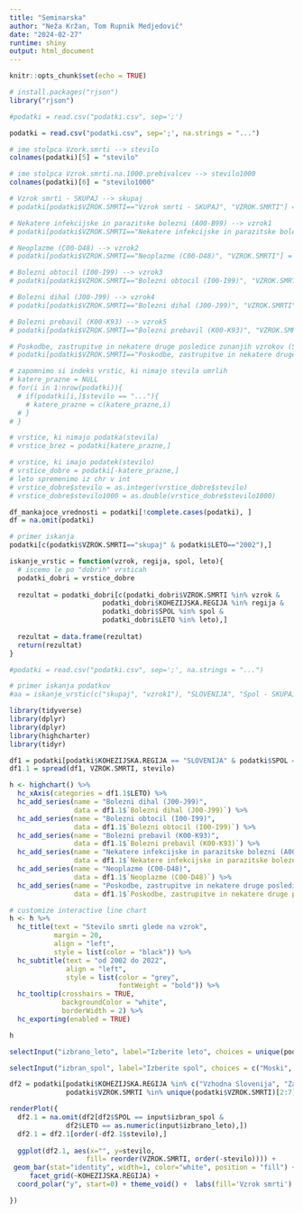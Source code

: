```yaml
---
title: "Seminarska"
author: "Neža Kržan, Tom Rupnik Medjedovič"
date: "2024-02-27"
runtime: shiny
output: html_document
---
```


```r
knitr::opts_chunk$set(echo = TRUE)

# install.packages("rjson")
library("rjson")
```

```r
#podatki = read.csv("podatki.csv", sep=';')

podatki = read.csv("podatki.csv", sep=';', na.strings = "...")

# ime stolpca Vzork.smrti --> stevilo
colnames(podatki)[5] = "stevilo"

# ime stolpca Vzrok.smrti.na.1000.prebivalcev --> stevilo1000
colnames(podatki)[6] = "stevilo1000"

# Vzrok smrti - SKUPAJ --> skupaj
# podatki[podatki$VZROK.SMRTI=="Vzrok smrti - SKUPAJ", "VZROK.SMRTI"] = "skupaj"

# Nekatere infekcijske in parazitske bolezni (A00-B99) --> vzrok1
# podatki[podatki$VZROK.SMRTI=="Nekatere infekcijske in parazitske bolezni (A00-B99)", "VZROK.SMRTI"] = "vzrok1"

# Neoplazme (C00-D48) --> vzrok2
# podatki[podatki$VZROK.SMRTI=="Neoplazme (C00-D48)", "VZROK.SMRTI"] = "vzrok2"

# Bolezni obtocil (I00-I99) --> vzrok3
# podatki[podatki$VZROK.SMRTI=="Bolezni obtocil (I00-I99)", "VZROK.SMRTI"] = "vzrok3"

# Bolezni dihal (J00-J99) --> vzrok4
# podatki[podatki$VZROK.SMRTI=="Bolezni dihal (J00-J99)", "VZROK.SMRTI"] = "vzrok4"

# Bolezni prebavil (K00-K93) --> vzrok5
# podatki[podatki$VZROK.SMRTI=="Bolezni prebavil (K00-K93)", "VZROK.SMRTI"] = "vzrok5"

# Poskodbe, zastrupitve in nekatere druge posledice zunanjih vzrokov (S00-T98) --> vzrok6
# podatki[podatki$VZROK.SMRTI=="Poskodbe, zastrupitve in nekatere druge posledice zunanjih vzrokov (S00-T98)", "VZROK.SMRTI"] = "vzrok6"
```

```r
# zapomnimo si indeks vrstic, ki nimajo stevila umrlih
# katere_prazne = NULL
# for(i in 1:nrow(podatki)){
  # if(podatki[i,]$stevilo == "..."){
    # katere_prazne = c(katere_prazne,i)
  # }
# }

# vrstice, ki nimajo podatka(stevila)
# vrstice_brez = podatki[katere_prazne,]

# vrstice, ki imajo podatek(stevilo)
# vrstice_dobre = podatki[-katere_prazne,]
# leto spremenimo iz chr v int
# vrstice_dobre$stevilo = as.integer(vrstice_dobre$stevilo)
# vrstice_dobre$stevilo1000 = as.double(vrstice_dobre$stevilo1000)

df_mankajoce_vrednosti = podatki[!complete.cases(podatki), ]
df = na.omit(podatki)
```


```r
# primer iskanja
podatki[c(podatki$VZROK.SMRTI=="skupaj" & podatki$LETO=="2002"),]
```

```r
iskanje_vrstic = function(vzrok, regija, spol, leto){
  # iscemo le po "dobrih" vrsticah
  podatki_dobri = vrstice_dobre
  
  rezultat = podatki_dobri[c(podatki_dobri$VZROK.SMRTI %in% vzrok &
                       podatki_dobri$KOHEZIJSKA.REGIJA %in% regija &
                       podatki_dobri$SPOL %in% spol &
                       podatki_dobri$LETO %in% leto),]
  
  rezultat = data.frame(rezultat)
  return(rezultat)
}

#podatki = read.csv("podatki.csv", sep=';', na.strings = "...")

# primer iskanja podatkov
#aa = iskanje_vrstic(c("skupaj", "vzrok1"), "SLOVENIJA", "Spol - SKUPAJ", c(2002:2022))
```


```r
library(tidyverse)
library(dplyr)
library(dplyr)
library(highcharter)
library(tidyr)
```


```r
df1 = podatki[podatki$KOHEZIJSKA.REGIJA == "SLOVENIJA" & podatki$SPOL == "Spol - SKUPAJ", 1:5]
df1.1 = spread(df1, VZROK.SMRTI, stevilo)

h <- highchart() %>% 
  hc_xAxis(categories = df1.1$LETO) %>% 
  hc_add_series(name = "Bolezni dihal (J00-J99)", 
                data = df1.1$`Bolezni dihal (J00-J99)`) %>% 
  hc_add_series(name = "Bolezni obtocil (I00-I99)", 
                data = df1.1$`Bolezni obtocil (I00-I99)`) %>%
  hc_add_series(name = "Bolezni prebavil (K00-K93)", 
                data = df1.1$`Bolezni prebavil (K00-K93)`) %>%
  hc_add_series(name = "Nekatere infekcijske in parazitske bolezni (A00-B99)", 
                data = df1.1$`Nekatere infekcijske in parazitske bolezni (A00-B99)`) %>%
  hc_add_series(name = "Neoplazme (C00-D48)", 
                data = df1.1$`Neoplazme (C00-D48)`) %>%
  hc_add_series(name = "Poskodbe, zastrupitve in nekatere druge posledice zunanjih vzrokov (S00-T98)", 
                data = df1.1$`Poskodbe, zastrupitve in nekatere druge posledice zunanjih vzrokov (S00-T98)`)

# customize interactive line chart
h <- h %>%
  hc_title(text = "Stevilo smrti glede na vzrok",
           margin = 20, 
           align = "left",
           style = list(color = "black")) %>% 
  hc_subtitle(text = "od 2002 do 2022",
              align = "left",
              style = list(color = "grey", 
                           fontWeight = "bold")) %>% 
  hc_tooltip(crosshairs = TRUE, 
             backgroundColor = "white",
             borderWidth = 2) %>% 
  hc_exporting(enabled = TRUE)

h
```


```r
selectInput("izbrano_leto", label="Izberite leto", choices = unique(podatki$LETO), selected = 2002)

selectInput("izbran_spol", label="Izberite spol", choices = c("Moski", "Zenske"), selected = "Moski")

df2 = podatki[podatki$KOHEZIJSKA.REGIJA %in% c("Vzhodna Slovenija", "Zahodna Slovenija") & podatki$SPOL %in% c("Moski", "Zenske") &
              podatki$VZROK.SMRTI %in% unique(podatki$VZROK.SMRTI)[2:7],]

renderPlot({
  df2.1 = na.omit(df2[df2$SPOL == input$izbran_spol &
              df2$LETO == as.numeric(input$izbrano_leto),])
  df2.1 = df2.1[order(-df2.1$stevilo),]
  
  ggplot(df2.1, aes(x="", y=stevilo,
                   fill= reorder(VZROK.SMRTI, order(-stevilo)))) +
 geom_bar(stat="identity", width=1, color="white", position = "fill") +
     facet_grid(~KOHEZIJSKA.REGIJA) +
  coord_polar("y", start=0) + theme_void() +  labs(fill='Vzrok smrti') 

})

```


